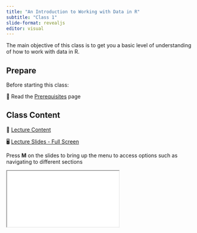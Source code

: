 ```yaml
---
title: "An Introduction to Working with Data in R"
subtitle: "Class 1"
slide-format: revealjs
editor: visual
---
```


The main objective of this class is to get you a basic level of understanding of how to work with data in R.

## Prepare

Before starting this class:

📖 Read the [Prerequisites](/prerequisites.html) page

## Class Content

📘 [Lecture Content](/lectures/lectures-class-1.html)

🖥️ [Lecture Slides - Full Screen](/slides/slides-class-1.html){target="_blank"}

Press **M** on the slides to bring up the menu to access options such as navigating to different sections

<div>

```{=html}
<iframe class="slide-deck" src="/slides/slides-class-1.html"></iframe>
```

</div>

